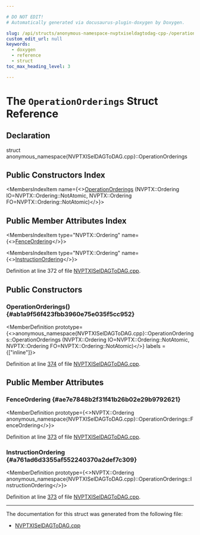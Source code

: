 ```yaml
---

# DO NOT EDIT!
# Automatically generated via docusaurus-plugin-doxygen by Doxygen.

slug: /api/structs/anonymous-namespace-nvptxiseldagtodag-cpp-/operationorderings
custom_edit_url: null
keywords:
  - doxygen
  - reference
  - struct
toc_max_heading_level: 3

---
```





# The `OperationOrderings` Struct Reference

<DoxygenPage pluginConfig={pluginConfig}>



## Declaration

<CodeBlock>struct anonymous_namespace{NVPTXISelDAGToDAG.cpp}::OperationOrderings</CodeBlock>

## Public Constructors Index

<MembersIndex>

<MembersIndexItem
  name={<><a href="#ab1a9f56f423fbb3960e75e035f5cc952">OperationOrderings</a> (NVPTX::Ordering IO=NVPTX::Ordering::NotAtomic, NVPTX::Ordering FO=NVPTX::Ordering::NotAtomic)</>}>
</MembersIndexItem>

</MembersIndex>

## Public Member Attributes Index

<MembersIndex>

<MembersIndexItem
  type="NVPTX::Ordering"
  name={<><a href="#ae7e7848b2f31f41b26b02e29b9792621">FenceOrdering</a></>}>
</MembersIndexItem>

<MembersIndexItem
  type="NVPTX::Ordering"
  name={<><a href="#a761ad6d3355af552240370a2def7c309">InstructionOrdering</a></>}>
</MembersIndexItem>

</MembersIndex>


Definition at line 372 of file <a href="/docs/api/files/lib/lib/target/lib/target/nvptx/nvptxiseldagtodag-cpp">NVPTXISelDAGToDAG.cpp</a>.

<SectionDefinition>

## Public Constructors

### OperationOrderings() {#ab1a9f56f423fbb3960e75e035f5cc952}

<MemberDefinition
  prototype={<>anonymous&#95;namespace&#123;NVPTXISelDAGToDAG.cpp&#125;::OperationOrderings::OperationOrderings (NVPTX::Ordering IO=NVPTX::Ordering::NotAtomic, NVPTX::Ordering FO=NVPTX::Ordering::NotAtomic)</>}
  labels = {["inline"]}>

Definition at line <a href="/docs/api/files/lib/lib/target/lib/target/nvptx/nvptxiseldagtodag-cpp/#l00374">374</a> of file <a href="/docs/api/files/lib/lib/target/lib/target/nvptx/nvptxiseldagtodag-cpp">NVPTXISelDAGToDAG.cpp</a>.
</MemberDefinition>

</SectionDefinition>

<SectionDefinition>

## Public Member Attributes

### FenceOrdering {#ae7e7848b2f31f41b26b02e29b9792621}

<MemberDefinition
  prototype={<>NVPTX::Ordering anonymous&#95;namespace&#123;NVPTXISelDAGToDAG.cpp&#125;::OperationOrderings::FenceOrdering</>}>

Definition at line <a href="/docs/api/files/lib/lib/target/lib/target/nvptx/nvptxiseldagtodag-cpp/#l00373">373</a> of file <a href="/docs/api/files/lib/lib/target/lib/target/nvptx/nvptxiseldagtodag-cpp">NVPTXISelDAGToDAG.cpp</a>.
</MemberDefinition>

### InstructionOrdering {#a761ad6d3355af552240370a2def7c309}

<MemberDefinition
  prototype={<>NVPTX::Ordering anonymous&#95;namespace&#123;NVPTXISelDAGToDAG.cpp&#125;::OperationOrderings::InstructionOrdering</>}>

Definition at line <a href="/docs/api/files/lib/lib/target/lib/target/nvptx/nvptxiseldagtodag-cpp/#l00373">373</a> of file <a href="/docs/api/files/lib/lib/target/lib/target/nvptx/nvptxiseldagtodag-cpp">NVPTXISelDAGToDAG.cpp</a>.
</MemberDefinition>

</SectionDefinition>

<hr/>

The documentation for this struct was generated from the following file:

<ul>
<li><a href="/docs/api/files/lib/lib/target/lib/target/nvptx/nvptxiseldagtodag-cpp">NVPTXISelDAGToDAG.cpp</a></li>
</ul>

</DoxygenPage>
